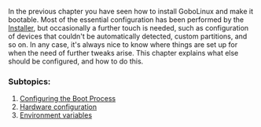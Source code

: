 {{ToC}}

In the previous chapter you have seen how to install GoboLinux and make it bootable. Most of the essential configuration has been performed by the [[Installer]], but occasionally a further touch is needed, such as configuration of devices that couldn't be automatically detected, custom partitions, and so on. In any case, it's always nice to know where things are set up for when the need of further tweaks arise. This chapter explains what else should be configured, and how to do this.

===  Subtopics: ===
# [[Configuring the Boot Process]]
# [[Hardware configuration]]
# [[Environment variables]]

{{Handbook}}